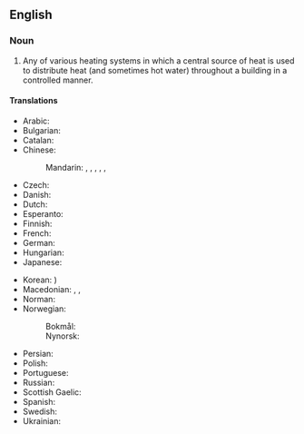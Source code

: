 ==English==

===Noun===
{{wikipedia}}
{{en-noun|-}}

# Any of various heating systems in which a central source of heat is used to distribute heat (and sometimes hot water) throughout a building in a controlled manner.

====Translations====
{{trans-top|heating system}}
* Arabic: {{t|ar|تَدْفِئَة مَرْكَزِيَّة|f}}
* Bulgarian: {{t|bg|централно отопление|n}}
* Catalan: {{t|ca|calefacció central|f}}
* Chinese:
*: Mandarin: {{t|cmn|集中供熱|sc=Hani}}, {{t|cmn|集中供热|tr=jízhōng gōngrè|sc=Hani}}, {{t|cmn|中央暖氣系統|sc=Hani}}, {{t|cmn|中央暖气系统|tr=zhōngyāng nuǎnqì xìtǒng|sc=Hani}}, {{qualifier|abbreviation}} {{t+|cmn|暖氣|sc=Hani}}, {{t+|cmn|暖气|tr=nuǎnqì|sc=Hani}}
* Czech: {{t+|cs|ústřední topení|n}}
* Danish: {{t+|da|centralvarme|c}}
* Dutch: {{t+|nl|centrale verwarming|f}}
* Esperanto: {{t|eo|centra hejtado}}
* Finnish: {{t+|fi|keskuslämmitys}}
* French: {{t|fr|chauffage central|m}}
* German: {{t+|de|Zentralheizung|f}}
* Hungarian: {{t+|hu|központi fűtés}}
* Japanese: {{t|ja|セントラルヒーティング|tr=sentoraruhītingu}}
{{trans-mid}}
* Korean: {{t|ko|중앙 난방}} {{t+|ko|中央煖房|sc=Hani}})
* Macedonian: {{t|mk|парно|n}}, {{t|mk|парно греење|n}}, {{t|mk|централно греење|n}}
* Norman: {{t|nrf|caûffage central|m}}
* Norwegian:
*: Bokmål: {{t|nb|sentralvarme|m}}
*: Nynorsk: {{t|nn|sentralvarme|m}}
* Persian: {{t+|fa|شوفاژ|tr=šofâž|sc=fa-Arab}}
* Polish: {{t|pl|centralne ogrzewanie|n}}
* Portuguese: {{t+|pt|calefação|f}}
* Russian: {{t|ru|центра́льное отопле́ние|n}}
* Scottish Gaelic: {{t|gd|teasachadh meadhanach|m}}
* Spanish: {{t|es|calefacción central|f}}
* Swedish: {{t+|sv|centralvärme|c}}
* Ukrainian: {{t-needed|uk}}
{{trans-bottom}}